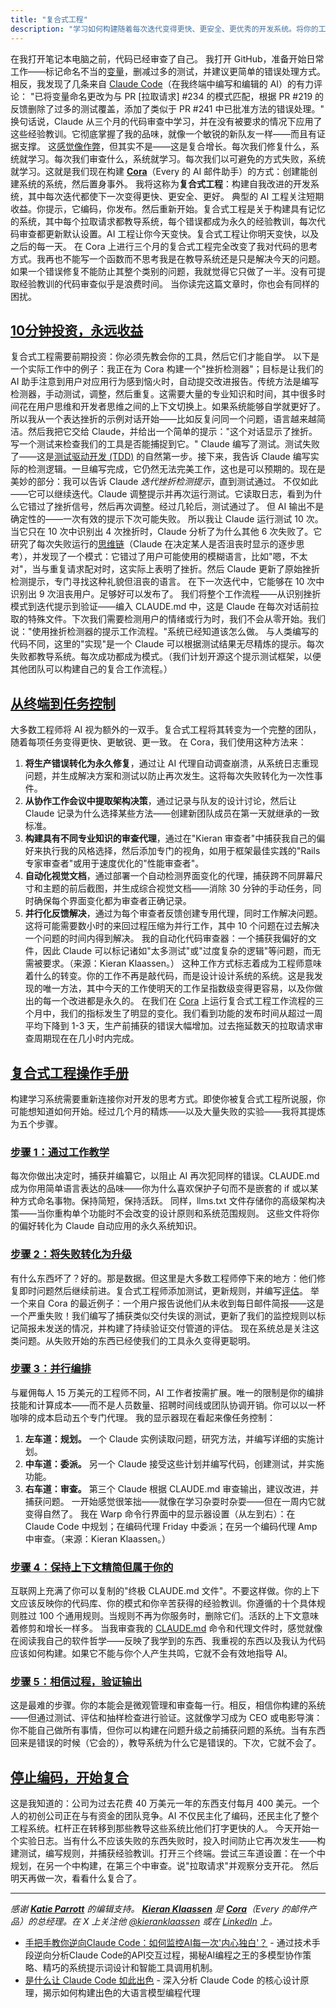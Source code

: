 ```yaml
---
title: "复合式工程"
description: "学习如何构建随着每次迭代变得更快、更安全、更优秀的开发系统。将你的工程工作流程从短期收益转变为永久改进。"
---
```

在我打开笔记本电脑之前，代码已经审查了自己。
我打开 GitHub，准备开始日常工作——标记命名不当的[变量](/c/compounding-engineering)，删减过多的测试，并建议更简单的错误处理方式。相反，我发现了几条来自 [Claude Code](https://www.anthropic.com/claude-code)（在我终端中编写和编辑的 AI）的有力评论：
"已将变量命名更改为与 PR \[拉取请求\] #234 的模式匹配，根据 PR #219 的反馈删除了过多的测试覆盖，添加了类似于 PR #241 中已批准方法的错误处理。"
换句话说，Claude 从三个月的代码审查中学习，并在没有被要求的情况下应用了这些经验教训。它彻底掌握了我的品味，就像一个敏锐的新队友一样——而且有证据支撑。
这[感觉像作弊](https://every.to/working-overtime/ai-phobia-is-really-just-fear-that-easier-equals-cheating)，但其实不是——这是复合增长。每次我们修复什么，系统就学习。每次我们审查什么，系统就学习。每次我们以可避免的方式失败，系统就学习。这就是我们现在构建 **[Cora](https://cora.computer/)**（Every 的 AI 邮件助手）的方式：创建能创建系统的系统，然后置身事外。
我将这称为**复合式工程**：构建自我改进的开发系统，其中每次迭代都使下一次变得更快、更安全、更好。
典型的 AI 工程关注短期收益。你提示，它编码，你发布。然后重新开始。复合式工程是关于构建具有记忆的系统，其中每个拉取请求都教导系统，每个错误都成为永久的经验教训，每次代码审查都更新默认设置。AI 工程让你今天变快。复合式工程让你明天变快，以及之后的每一天。
在 Cora 上进行三个月的复合式工程完全改变了我对代码的思考方式。我再也不能写一个函数而不思考我是在教导系统还是只是解决今天的问题。如果一个错误修复不能防止其整个类别的问题，我就觉得它只做了一半。没有可提取经验教训的代码审查似乎是浪费时间。
当你读完这篇文章时，你也会有同样的困扰。
## [10分钟投资，永远收益](#10分钟投资永远收益)
复合式工程需要前期投资：你必须先教会你的工具，然后它们才能自学。
以下是一个实际工作中的例子：我正在为 Cora 构建一个"挫折检测器"；目标是让我们的 AI 助手注意到用户对应用行为感到恼火时，自动提交改进报告。传统方法是编写检测器，手动测试，调整，然后重复。这需要大量的专业知识和时间，其中很多时间花在用户思维和开发者思维之间的上下文切换上。如果系统能够自学就更好了。
所以我从一个表达挫折的示例对话开始——比如反复问同一个问题，语言越来越简洁。然后我把它交给 Claude，并给出一个简单的提示："这个对话显示了挫折。写一个测试来检查我们的工具是否能捕捉到它。"
Claude 编写了测试。测试失败了——这是[测试驱动开发 (TDD)](https://en.wikipedia.org/wiki/Test-driven_development) 的自然第一步。接下来，我告诉 Claude 编写实际的检测逻辑。一旦编写完成，它仍然无法完美工作，这也是可以预期的。现在是美妙的部分：我可以告诉 Claude _迭代挫折检测提示_，直到测试通过。
不仅如此——它可以继续迭代。Claude 调整提示并再次运行测试。它读取日志，看到为什么它错过了挫折信号，然后再次调整。经过几轮后，测试通过了。
但 AI 输出不是确定性的——一次有效的提示下次可能失败。
所以我让 Claude 运行测试 10 次。当它只在 10 次中识别出 4 次挫折时，Claude 分析了为什么其他 6 次失败了。它研究了每次失败运行的[思维链](https://every.to/also-true-for-humans/7-22)（Claude 在决定某人是否沮丧时显示的逐步思考），并发现了一个模式：它错过了用户可能使用的模糊语言，比如"嗯，不太对"，当与重复请求配对时，这实际上表明了挫折。然后 Claude 更新了原始挫折检测提示，专门寻找这种礼貌但沮丧的语言。
在下一次迭代中，它能够在 10 次中识别出 9 次沮丧用户。足够好可以发布了。
我们将整个工作流程——从识别挫折模式到迭代提示到验证——编入 CLAUDE.md 中，这是 Claude 在每次对话前拉取的特殊文件。下次我们需要检测用户的情绪或行为时，我们不会从零开始。我们说："使用挫折检测器的提示工作流程。"系统已经知道该怎么做。
与人类编写的代码不同，这里的"实现"是一个 Claude 可以根据测试结果无尽精炼的提示。每次失败都教导系统。每次成功都成为模式。（我们计划开源这个提示测试框架，以便其他团队可以构建自己的复合工作流程。）
## [从终端到任务控制](#从终端到任务控制)
大多数工程师将 AI 视为额外的一双手。复合式工程将其转变为一个完整的团队，随着每项任务变得更快、更敏锐、更一致。
在 Cora，我们使用这种方法来：
1.  **将生产错误转化为永久修复**，通过让 AI 代理自动调查崩溃，从系统日志重现问题，并生成解决方案和测试以防止再次发生。这将每次失败转化为一次性事件。
2.  **从协作工作会议中提取架构决策**，通过记录与队友的设计讨论，然后让 Claude 记录为什么选择某些方法——创建新团队成员在第一天就继承的一致标准。
3.  **构建具有不同专业知识的审查代理**，通过在"Kieran 审查者"中捕获我自己的偏好来执行我的风格选择，然后添加专门的视角，如用于框架最佳实践的"Rails 专家审查者"或用于速度优化的"性能审查者"。
4.  **自动化视觉文档**，通过部署一个自动检测界面变化的代理，捕获跨不同屏幕尺寸和主题的前后截图，并生成综合视觉文档——消除 30 分钟的手动任务，同时确保每个界面变化都为审查者正确记录。
5.  **并行化反馈解决**，通过为每个审查者反馈创建专用代理，同时工作解决问题。这将可能需要数小时的来回过程压缩为并行工作，其中 10 个问题在过去解决一个问题的时间内得到解决。
我的自动化代码审查器：一个捕获我偏好的文件，因此 Claude 可以标记诸如"太多测试"或"过度复杂的逻辑"等问题，而无需被要求。（来源：Kieran Klaassen。）
这种工作方式标志着成为工程师意味着什么的转变。你的工作不再是敲代码，而是设计设计系统的系统。这是我发现的唯一方法，其中今天的工作使明天的工作呈指数级变得更容易，以及你做出的每一个改进都是永久的。
在我们在 [Cora](https://cora.computer/) 上运行复合式工程工作流程的三个月中，我们的指标发生了明显的变化。我们看到功能的发布时间从超过一周平均下降到 1-3 天，生产前捕获的错误大幅增加。过去拖延数天的拉取请求审查周期现在在几小时内完成。
## [复合式工程操作手册](#复合式工程操作手册)
构建学习系统需要重新连接你对开发的思考方式。即使你被复合式工程所说服，你可能想知道如何开始。经过几个月的精炼——以及大量失败的实验——我将其提炼为五个步骤。
### [步骤 1：通过工作教学](#步骤-1通过工作教学)
每次你做出决定时，捕获并编纂它，以阻止 AI 再次犯同样的错误。CLAUDE.md 成为你用简单语言表达的品味——你为什么喜欢保护子句而不是嵌套的 if 或以某种方式命名事物。保持简短，保持活跃。
同样，llms.txt 文件存储你的高级架构决策——当你重构单个功能时不会改变的设计原则和系统范围规则。
这些文件将你的偏好转化为 Claude 自动应用的永久系统知识。
### [步骤 2：将失败转化为升级](#步骤-2将失败转化为升级)
有什么东西坏了？好的。那是数据。但这里是大多数工程师停下来的地方：他们修复即时问题然后继续前进。复合式工程师添加测试，更新规则，并编写[评估](https://every.to/p/how-to-grade-ai-and-why-you-should)。
举一个来自 Cora 的最近例子：一个用户报告说他们从未收到每日邮件简报——这是一个严重失败！我们编写了捕获类似交付失误的测试，更新了我们的监控规则以标记简报未发送的情况，并构建了持续验证交付管道的评估。
现在系统总是关注这类问题。从失败开始的东西已经使我们的工具永久变得更聪明。
### [步骤 3：并行编排](#步骤-3并行编排)
与雇佣每人 15 万美元的工程师不同，AI 工作者按需扩展。唯一的限制是你的编排技能和计算成本——而不是人员数量、招聘时间线或团队协调开销。你可以以一杯咖啡的成本启动五个专门代理。
我的显示器现在看起来像任务控制：
1.  **左车道：规划。** 一个 Claude 实例读取问题，研究方法，并编写详细的实施计划。
2.  **中车道：委派。** 另一个 Claude 接受这些计划并编写代码，创建测试，并实施功能。
3.  **右车道：审查。** 第三个 Claude 根据 CLAUDE.md 审查输出，建议改进，并捕获问题。
一开始感觉很笨拙——就像在学习杂耍时杂耍——但在一周内它就变得自然了。
我在 Warp 命令行界面中的显示器设置（从左到右）：在 Claude Code 中规划；在编码代理 Friday 中委派；在另一个编码代理 Amp 中审查。（来源：Kieran Klaassen。）
### [步骤 4：保持上下文精简但属于你的](#步骤-4保持上下文精简但属于你的)
互联网上充满了你可以复制的"终极 CLAUDE.md 文件"。不要这样做。你的上下文应该反映你的代码库、你的模式和你辛苦获得的经验教训。你遵循的十个具体规则胜过 100 个通用规则。当规则不再为你服务时，删除它们。活跃的上下文意味着修剪和增长一样多。
当我审查我的 [CLAUDE.md](http://claude.md) 命令和代理文件时，感觉就像在阅读我自己的软件哲学——反映了我学到的东西、我重视的东西以及我认为代码应该如何构建。如果它不能与你个人产生共鸣，它就不会有效地指导 AI。
### [步骤 5：相信过程，验证输出](#步骤-5相信过程验证输出)
这是最难的步骤。你的本能会是微观管理和审查每一行。相反，相信你构建的系统——但通过测试、评估和抽样检查进行验证。这就像学习成为 CEO 或电影导演：你不能自己做所有事情，但你可以构建在问题升级之前捕获问题的系统。当有东西回来是错误的时候（它会的），教导系统为什么它是错误的。下次，它就不会了。
## [停止编码，开始复合](#停止编码开始复合)
这是我知道的：公司为过去花费 40 万美元一年的东西支付每月 400 美元。一个人的初创公司正在与有资金的团队竞争。AI 不仅民主化了编码，还民主化了整个工程系统。杠杆正在转移到那些教导这些系统比他们打字更快的人。
今天开始一个实验日志。当有什么不应该失败的东西失败时，投入时间防止它再次发生——构建测试，编写规则，并捕获经验教训。打开三个终端。尝试三车道设置：在一个中规划，在另一个中构建，在第三个中审查。说"拉取请求"并观察分支开花。
然后明天再做一次，看看什么复合了。
* * *
_感谢_ **_[Katie Parrott](https://every.to/@katie.parrott12)_** _的编辑支持。_
**_[Kieran Klaassen](https://every.to/@kieran_1355)_** _是_ **_[Cora](https://cora.computer/)_**_（Every 的邮件产品）的总经理。在 X 上关注他 [@kieranklaassen](https://x.com/kieranklaassen) 或在 [LinkedIn](https://www.linkedin.com/in/kieran-klaassen/) 上。_
- [手把手教你逆向Claude Code：如何监控AI每一次'内心独白'？](/docs/advanced/advanced_claude-code-reverse-analysis) - 通过技术手段逆向分析Claude Code的API交互过程，揭秘AI编程之王的多模型协作策略、精巧的系统提示词设计和智能工具调用机制。
- [是什么让 Claude Code 如此出色](/docs/advanced/advanced_decoding-claude-code-analysis) - 深入分析 Claude Code 的核心设计原理，揭示如何构建出色的大语言模型编程代理
